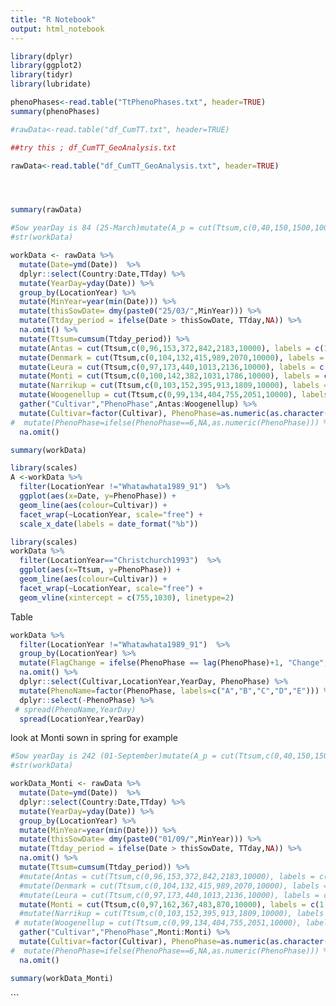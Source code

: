 ```yaml
---
title: "R Notebook"
output: html_notebook
---
```




```r
library(dplyr)
library(ggplot2)
library(tidyr)
library(lubridate)

phenoPhases<-read.table("TtPhenoPhases.txt", header=TRUE)
summary(phenoPhases)
```

```r
#rawData<-read.table("df_CumTT.txt", header=TRUE)

##try this ; df_CumTT_GeoAnalysis.txt

rawData<-read.table("df_CumTT_GeoAnalysis.txt", header=TRUE)




summary(rawData)
```

```r

#Sow yearDay is 84 (25-March)mutate(A_p = cut(Ttsum,c(0,40,150,1500,10000))) %>%
#str(workData)  

workData <- rawData %>%
  mutate(Date=ymd(Date))  %>%
  dplyr::select(Country:Date,TTday) %>%
  mutate(YearDay=yday(Date)) %>%
  group_by(LocationYear) %>%
  mutate(MinYear=year(min(Date))) %>%
  mutate(thisSowDate= dmy(paste0("25/03/",MinYear))) %>%
  mutate(Ttday_period = ifelse(Date > thisSowDate, TTday,NA)) %>%
  na.omit() %>%
  mutate(Ttsum=cumsum(Ttday_period)) %>%
  mutate(Antas = cut(Ttsum,c(0,96,153,372,842,2183,10000), labels = c(1,2,3,4,5,6))) %>%
  mutate(Denmark = cut(Ttsum,c(0,104,132,415,989,2070,10000), labels = c(1,2,3,4,5,6))) %>%
  mutate(Leura = cut(Ttsum,c(0,97,173,440,1013,2136,10000), labels = c(1,2,3,4,5,6))) %>%
  mutate(Monti = cut(Ttsum,c(0,100,142,382,1031,1786,10000), labels = c(1,2,3,4,5,6))) %>%
  mutate(Narrikup = cut(Ttsum,c(0,103,152,395,913,1809,10000), labels = c(1,2,3,4,5,6))) %>%
  mutate(Woogenellup = cut(Ttsum,c(0,99,134,404,755,2051,10000), labels = c(1,2,3,4,5,6))) %>%
  gather("Cultivar","PhenoPhase",Antas:Woogenellup) %>%
  mutate(Cultivar=factor(Cultivar), PhenoPhase=as.numeric(as.character(PhenoPhase))) %>%
#  mutate(PhenoPhase=ifelse(PhenoPhase==6,NA,as.numeric(PhenoPhase))) %>%
  na.omit()

summary(workData)
```
```r
library(scales)
A <-workData %>%
  filter(LocationYear !="Whatawhata1989_91")  %>%
  ggplot(aes(x=Date, y=PhenoPhase)) +
  geom_line(aes(colour=Cultivar)) +
  facet_wrap(~LocationYear, scale="free") +
  scale_x_date(labels = date_format("%b"))
```






```r
library(scales)
workData %>%
  filter(LocationYear=="Christchurch1993")  %>%
  ggplot(aes(x=Ttsum, y=PhenoPhase)) +
  geom_line(aes(colour=Cultivar)) +
  facet_wrap(~LocationYear, scale="free") +
  geom_vline(xintercept = c(755,1030), linetype=2)
```

Table
```r
workData %>%
  filter(LocationYear !="Whatawhata1989_91")  %>%
  group_by(LocationYear) %>%
  mutate(FlagChange = ifelse(PhenoPhase == lag(PhenoPhase)+1, "Change", NA )) %>%
  na.omit() %>%
  dplyr::select(Cultivar,LocationYear,YearDay, PhenoPhase) %>%
  mutate(PhenoName=factor(PhenoPhase, labels=c("A","B","C","D","E"))) %>%
  dplyr::select(-PhenoPhase) %>%
 # spread(PhenoName,YearDay)
  spread(LocationYear,YearDay)

```



look at Monti sown in spring for example


```r

#Sow yearDay is 242 (01-September)mutate(A_p = cut(Ttsum,c(0,40,150,1500,10000))) %>%
#str(workData)  

workData_Monti <- rawData %>%
  mutate(Date=ymd(Date))  %>%
  dplyr::select(Country:Date,TTday) %>%
  mutate(YearDay=yday(Date)) %>%
  group_by(LocationYear) %>%
  mutate(MinYear=year(min(Date))) %>%
  mutate(thisSowDate= dmy(paste0("01/09/",MinYear))) %>%
  mutate(Ttday_period = ifelse(Date > thisSowDate, TTday,NA)) %>%
  na.omit() %>%
  mutate(Ttsum=cumsum(Ttday_period)) %>%
  #mutate(Antas = cut(Ttsum,c(0,96,153,372,842,2183,10000), labels = c(1,2,3,4,5,6))) %>%
  #mutate(Denmark = cut(Ttsum,c(0,104,132,415,989,2070,10000), labels = c(1,2,3,4,5,6))) %>%
  #mutate(Leura = cut(Ttsum,c(0,97,173,440,1013,2136,10000), labels = c(1,2,3,4,5,6))) %>%
  mutate(Monti = cut(Ttsum,c(0,97,162,367,483,870,10000), labels = c(1,2,3,4,5,6))) %>%
  #mutate(Narrikup = cut(Ttsum,c(0,103,152,395,913,1809,10000), labels = c(1,2,3,4,5,6))) %>%
 # mutate(Woogenellup = cut(Ttsum,c(0,99,134,404,755,2051,10000), labels = c(1,2,3,4,5,6))) %>%
  gather("Cultivar","PhenoPhase",Monti:Monti) %>%
  mutate(Cultivar=factor(Cultivar), PhenoPhase=as.numeric(as.character(PhenoPhase))) %>%
#  mutate(PhenoPhase=ifelse(PhenoPhase==6,NA,as.numeric(PhenoPhase))) %>%
  na.omit()

summary(workData_Monti)
```


```





